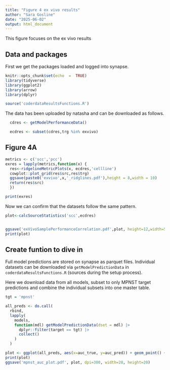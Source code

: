 ```yaml
---
title: "Figure 4 ex vivo results"
author: "Sara Gosline"
date: "2025-06-02"
output: html_document
---
```


This figure focuses on the ex vivo results

## Data and packages

First we get the packages loaded and logged into synapse.
```r
knitr::opts_chunk$set(echo  =  TRUE)
library(tidyverse)
library(ggplot2)
library(arrow)
library(dplyr)

source('coderdataResultsFunctions.R')
```


The data has been uploaded by natasha and can be downloaded as follows.

```r

  cdres <- getModelPerformanceData()

  ecdres <- subset(cdres,trg %in% exvivo)


```

## Figure 4A


```r
metrics <- c('scc','pcc')
exres = lapply(metrics,function(x) {
  res<-ridgelineMetricPlots(x, ecdres,'cellline')
  cowplot::plot_grid(res$src,res$trg)
  ggsave(paste0('exvivo',x,'_ridglines.pdf'),height = 8,width = 10)
  return(res$src)
  })

print(exres)
```

Now we can confirm that the datasets follow the same pattern. 

```r


plot<-calcSourceStatistics('scc',ecdres)


ggsave('exVivoSamplePerformanceCorrelation.pdf',plot, height=12,width=5)
print(plot)

```

## Create funtion to dive in


Full model predictions are stored on synapse as parquet files. Individual
datasets can be downloaded via `getModelPredictionData` in
`coderdataResultsFunctions.R` (sources during the setup process).

Here we download data from all models, subset to only MPNST target predictions
and combine the individual subsets into one master table.
```r

tgt = 'mpnst'

all_preds <- do.call(
  rbind,
  lapply(
    models,
    function(mdl) getModelPredictionData(dset = mdl) |>
      dplyr::filter(target == tgt) |>
      collect()
    )
  )

```


```r
plot <- ggplot(all_preds, aes(x=auc_true, y=auc_pred)) + geom_point() + geom_smooth(method=lm) + facet_grid(source ~ model)
print(plot)
ggsave('mpnst_auc_plot.pdf', plot, dpi=300, width=20, height=20)
```

